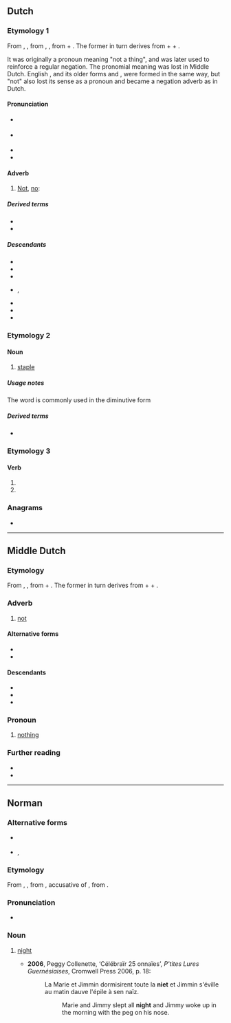 {{also|Niet|niet-|niệt}}
==Dutch==

===Etymology 1===
From {{inh|nl|dum|niwet}}, {{m|dum|niet}}, from {{inh|nl|odt|*niowiht}}, {{m|odt|niewiht}}, from {{m|odt|nio||never}} + {{m|odt|wiht||thing, creature}}. The former in turn derives from {{der|nl|gem-pro|*ne||not}} + {{m|gem-pro|*aiw-||ever}} + {{m|gem-pro|*wihtą||thing}}.

It was originally a pronoun meaning "not a thing", and was later used to reinforce a regular negation. The pronomial meaning was lost in Middle Dutch. English {{m|en|not}}, and its older forms {{m|en|naught}} and {{m|en|nought}}, were formed in the same way, but "not" also lost its sense as a pronoun and became a negation adverb as in Dutch.

====Pronunciation====
* {{IPA|nl|/nit/}} {{a|standard}}
* {{IPA|nl|/ni/}} {{a|often, in fast speech}}
* {{rhymes|nl|it}}
* {{audio|nl|Nl-niet.ogg|audio}}

====Adverb====
{{nl-adv}}

# [[not|Not]], [[no]]: {{non-gloss definition|used to express negation.}}
#: {{ux|nl|'''Niet''' storen!|Do '''not''' disturb!}}
#: {{ux|nl|Dat is '''niet''' waar.|That is '''not''' true.}}
#: {{ant|nl|wel}}

=====Derived terms=====
* {{l|nl|niet eens}}
* {{l|nl|nog niet}}

=====Descendants=====
* {{desc|af|nie}}
* {{desc|brc|ni}}
* {{desc|jvd|niet}}
* {{desc|gmw-jdt|nît}}, {{l|gmw-jdt|nî}}
* {{desc|dcr|[[na]], [[no]], [[nu]], [[ne]], [[ni]], [[nit]], [[niet]]}}
* {{desc|pey|niet}}
* {{desc|skw|[[ni]], [[niti]]}}

===Etymology 2===
{{rfe|nl}}

====Noun====
{{nl-noun|f|-en|nietje}}

# [[staple]]

=====Usage notes=====
The word is commonly used in the diminutive form

=====Derived terms=====
* {{l|nl|nietmachine}}

===Etymology 3===
{{nonlemma}}

====Verb====
{{head|nl|verb form}}

# {{nl-verb form of|p=123|n=sg|t=pres|m=ind|nieten}}
# {{nl-verb form of|m=imp|nieten}}

===Anagrams===
* {{l|nl|tien}}

----

==Middle Dutch==

===Etymology===
From {{inh|dum|odt|niewiht}}, {{m|odt|*niowiht}}, from {{m|odt|nio||never}} + {{m|odt|wiht||thing, creature}}. The former in turn derives from {{der|dum|gem-pro|*ne||not}} + {{m|gem-pro|*aiw-||ever}} + {{m|gem-pro|*wihtą||thing}}.

===Adverb===
{{dum-adv}}

# [[not]]

====Alternative forms====
* {{l|dum|nicht}}
* {{l|dum|niewet}}

====Descendants====
* {{desc|nl|niet}}
* {{desc|gmw-jdt|nît}}
* {{desc|li|neet}}

===Pronoun===
{{head|dum|pronoun}}

# [[nothing]]

===Further reading===
* {{R:VMNW|ID43052|III}}
* {{R:MNW|32544|I}}

----

==Norman==
{{wikipedia|Nyit|lang=nrf}}

===Alternative forms===
* {{l|nrf|nyit}} {{qualifier|continental Normandy}}
* {{l|nrf|gniet}}, {{l|nrf|gniaette}} {{qualifier|Guernsey}}

===Etymology===
From {{inh|nrf|fro|noit}}, {{m|fro|nuit}}, from {{inh|nrf|la|noctem}}, accusative of {{m|la|nox}}, from {{inh|nrf|ine-pro|*nókʷts}}.

===Pronunciation===
* {{audio|nrf|Jer-niet.ogg|Audio (Jersey)}}

===Noun===
{{nrf-noun|f}}

# {{lb|nrf|Jersey|Guernsey}} [[night]]
#* '''2006''', Peggy Collenette, ‘Célébraïr 25 onnaïes’, ''P'tites Lures Guernésiaises'', Cromwell Press 2006, p. 18:
#*: La Marie et Jimmin dormisirent toute la '''niet''' et Jimmin s'éville au matin dauve l'épile à sen naïz.
#*:: Marie and Jimmy slept all '''night''' and Jimmy woke up in the morning with the peg on his nose.

{{topics|nrf|Time}}